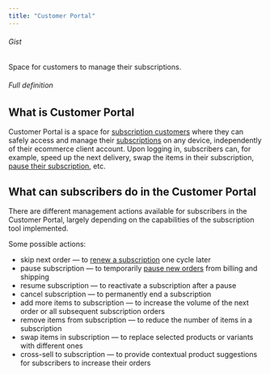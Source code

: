 ```yaml
---
title: "Customer Portal"
---
```


###### Gist

Space for customers to manage their subscriptions.

###### Full definition

## What is Customer Portal

Customer Portal is a space for [subscription customers](/docs/glossary/subscriber) where they can safely access and manage their [subscriptions](/docs/glossary/subscription) on any device, independently of their ecommerce client account. Upon logging in, subscribers can, for example, speed up the next delivery, swap the items in their subscription, [pause their subscription](/docs/glossary/subscription-pause), etc.

## What can subscribers do in the Customer Portal

There are different management actions available for subscribers in the Customer Portal, largely depending on the capabilities of the subscription tool implemented.

Some possible actions:

* skip next order — to [renew a subscription](/docs/glossary/subscription-renewal) one cycle later
* pause subscription — to temporarily [pause new orders](/docs/glossary/subscription-pause) from billing and shipping
* resume subscription — to reactivate a subscription after a pause
* cancel subscription — to permanently end a subscription
* add more items to subscription — to increase the volume of the next order or all subsequent subscription orders
* remove items from subscription — to reduce the number of items in a subscription
* swap items in subscription — to replace selected products or variants with different ones
* cross-sell to subscription — to provide contextual product suggestions for subscribers to increase their orders
